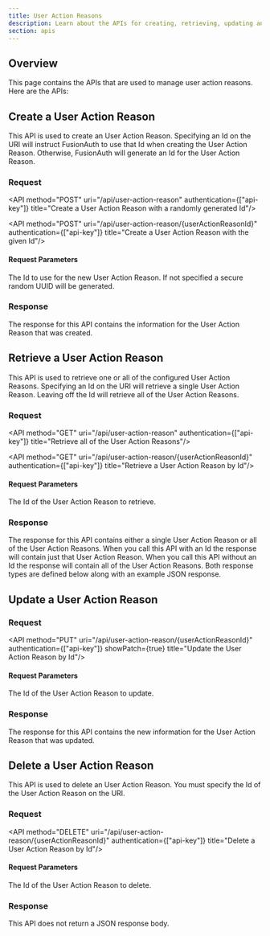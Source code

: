 ```yaml
---
title: User Action Reasons
description: Learn about the APIs for creating, retrieving, updating and deleting user action reasons.
section: apis
---
```


## Overview

This page contains the APIs that are used to manage user action reasons. Here are the APIs:


## Create a User Action Reason

This API is used to create an User Action Reason. Specifying an Id on the URI will instruct FusionAuth to use that Id when creating the User Action Reason. Otherwise, FusionAuth will generate an Id for the User Action Reason.

### Request

<API method="POST" uri="/api/user-action-reason" authentication={["api-key"]} title="Create a User Action Reason with a randomly generated Id"/>

<API method="POST" uri="/api/user-action-reason/{userActionReasonId}" authentication={["api-key"]} title="Create a User Action Reason with the given Id"/>

#### Request Parameters

<APIBlock>
  <APIField name="userActionReasonId" type="UUID" optional defaults="secure random UUID">
    The Id to use for the new User Action Reason. If not specified a secure random UUID will be generated.
  </APIField>
</APIBlock>

<UserActionReasonRequestBody />

### Response

The response for this API contains the information for the User Action Reason that was created.

<StandardPostResponseCodes />

<UserActionReasonResponseBody />


## Retrieve a User Action Reason

This API is used to retrieve one or all of the configured User Action Reasons. Specifying an Id on the URI will retrieve a single User Action Reason. Leaving off the Id will retrieve all of the User Action Reasons.

### Request

<API method="GET" uri="/api/user-action-reason" authentication={["api-key"]} title="Retrieve all of the User Action Reasons"/>

<API method="GET" uri="/api/user-action-reason/{userActionReasonId}" authentication={["api-key"]} title="Retrieve a User Action Reason by Id"/>

#### Request Parameters

<APIBlock>
  <APIField name="userActionReasonId" type="UUID" optional>
    The Id of the User Action Reason to retrieve.
  </APIField>
</APIBlock>

### Response

The response for this API contains either a single User Action Reason or all of the User Action Reasons. When you call this API with an Id the response will contain just that User Action Reason. When you call this API without an Id the response will contain all of the User Action Reasons. Both response types are defined below along with an example JSON response.

<StandardGetResponseCodes />

<UserActionReasonResponseBody />

<UserActionReasonsResponseBody />


## Update a User Action Reason

<GenericUpdateExplanationFragment capitalized_object_name="User Action Reason" />

### Request

<API method="PUT" uri="/api/user-action-reason/{userActionReasonId}" authentication={["api-key"]} showPatch={true} title="Update the User Action Reason by Id"/>

#### Request Parameters

<APIBlock>
  <APIField name="userActionReasonId" type="UUID" required>
    The Id of the User Action Reason to update.
  </APIField>
</APIBlock>

<UserActionReasonRequestBody />

### Response

The response for this API contains the new information for the User Action Reason that was updated.

<StandardPutResponseCodes />

<UserActionReasonResponseBody />


## Delete a User Action Reason

This API is used to delete an User Action Reason. You must specify the Id of the User Action Reason on the URI.

### Request

<API method="DELETE" uri="/api/user-action-reason/{userActionReasonId}" authentication={["api-key"]} title="Delete a User Action Reason by Id"/>

#### Request Parameters

<APIBlock>
  <APIField name="userActionReasonId" type="UUID" required>
    The Id of the User Action Reason to delete.
  </APIField>
</APIBlock>

### Response

This API does not return a JSON response body.

<StandardDeleteResponseCodes />

